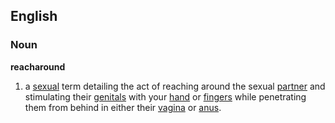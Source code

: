 ==English==
===Noun===
'''reacharound'''

# a [[sex|sexual]] term detailing the act of reaching around the sexual [[partner]] and stimulating their [[genitals]] with your [[hand]] or [[finger|fingers]] while penetrating them from behind in either their [[vagina]] or [[anus]].

{{sex-stub}}